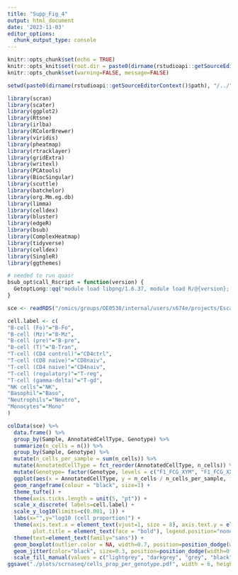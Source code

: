 ```yaml
---
title: "Supp_Fig_4"
output: html_document
date: '2023-11-03'
editor_options: 
  chunk_output_type: console
---
```

```r
knitr::opts_chunk$set(echo = TRUE)
knitr::opts_knit$set(root.dir = paste0(dirname(rstudioapi::getSourceEditorContext()$path), "/../"))
knitr::opts_chunk$set(warning=FALSE, message=FALSE)
```


```r

setwd(paste0(dirname(rstudioapi::getSourceEditorContext()$path), "/../"))

library(scran)
library(scater)
library(ggplot2)
library(Rtsne)
library(irlba)
library(RColorBrewer)
library(viridis)
library(pheatmap)
library(rtracklayer)
library(gridExtra)
library(writexl)
library(PCAtools)
library(BiocSingular)
library(scuttle)
library(batchelor)
library(org.Mm.eg.db)
library(limma)
library(celldex)
library(bluster)
library(edgeR)
library(bsub)
library(ComplexHeatmap)
library(tidyverse)
library(celldex)
library(SingleR)
library(ggthemes)

# needed to run quasr
bsub_opt$call_Rscript = function(version) {
  GetoptLong::qq("module load libpng/1.6.37, module load R/@{version}; Rscript")
}

```

```r
sce <- readRDS("/omics/groups/OE0538/internal/users/s674e/projects/Escapee/FCG_Fusion_Paper/fourcore_sce.final_sample_corrected.rds")

cell.label <- c(
"B-cell (Fo)"="B-Fo",      
"B-cell (Mz)"="B-Mz",
"B-cell (pre)"="B-pre",           
"B-cell (T)"="B-Tran",  
"T-cell (CD4 control)"="CD4ctrl",
"T-cell (CD8 naive)"="CD8naiv",
"T-cell (CD4 naive)"="CD4naiv", 
"T-cell (regulatory)"="T-reg",
"T-cell (gamma-delta)"="T-gd",
"NK cells"="NK",
"Basophil"="Baso",         
"Neutrophils"="Neutro",
"Monocytes"="Mono"
)

colData(sce) %>% 
  data.frame() %>% 
  group_by(Sample, AnnotatedCellType, Genotype) %>% 
  summarize(n_cells = n()) %>% 
  group_by(Sample, Genotype) %>% 
  mutate(n_cells_per_sample = sum(n_cells)) %>% 
  mutate(AnnotatedCellType = fct_reorder(AnnotatedCellType, n_cells)) %>%
  mutate(Genotype= factor(Genotype, levels = c("F1_FCG_XYM", "F1_FCG_XXM",  "F1_FCG_XYF","F1_FCG_XXF"))) %>% 
  ggplot(aes(x = AnnotatedCellType, y = n_cells / n_cells_per_sample, fill=Genotype)) + 
  geom_rangeframe(colour = "black", size=1) +
  theme_tufte() +
  theme(axis.ticks.length = unit(5, "pt")) +
  scale_x_discrete( labels=cell.label) +
  scale_y_log10(limits=c(0.001, 1)) +
  labs(x="",y="log10 (cell proportion)") +
  theme(axis.text.x = element_text(vjust=1, size = 8), axis.text.y = element_text(size = 8), 
        plot.title = element_text(face = "bold"), legend.position="none") +
  theme(text=element_text(family="sans")) + 
  geom_boxplot(outlier.color = NA, width=0.7, position=position_dodge(width=0.8)) + 
  geom_jitter(color="black", size=0.3, position=position_dodge(width=0.8))  + 
  scale_fill_manual(values = c("lightgrey", "darkgrey", "grey", "black")) + coord_flip()
ggsave("./plots/scrnaseq/cells_prop_per_genotype.pdf", width = 6, height = 6)


```
